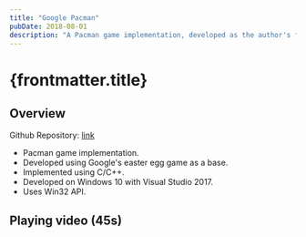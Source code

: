 ```yaml
---
title: "Google Pacman"
pubDate: 2018-08-01
description: "A Pacman game implementation, developed as the author's first game using C/C++ and Win32 API on Windows 10 with Visual Studio 2017."
---
```



# {frontmatter.title}

## Overview

Github Repository: [link](https://github.com/harryplusplus/Pacman)

- Pacman game implementation.
- Developed using Google's easter egg game as a base.
- Implemented using C/C++.
- Developed on Windows 10 with Visual Studio 2017.
- Uses Win32 API.

## Playing video (45s)

<YouTubeEmbed videoId="5i332rLlZwo" />
